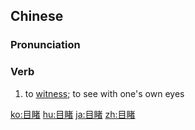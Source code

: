 ==Chinese==
{{zh-forms}}

===Pronunciation===
{{zh-pron
|m=mùdǔ
|c=muk6 dou2
|ma=Zh-mùdu.ogg
|cat=v
}}

===Verb===
{{zh-verb}}

# to [[witness]]; to see with one's own eyes

{{zh-cat|Advanced}}

[[ko:目睹]]
[[hu:目睹]]
[[ja:目睹]]
[[zh:目睹]]